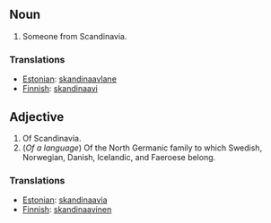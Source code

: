 ==Noun==

#Someone from Scandinavia.

===Translations===
*[[Estonian]]: [[skandinaavlane]]
*[[Finnish]]: [[skandinaavi]]

==Adjective==

#Of Scandinavia.
#(''Of a language'') Of the North Germanic family to which Swedish, Norwegian, Danish, Icelandic, and Faeroese belong.

===Translations===
*[[Estonian]]: [[skandinaavia]]
*[[Finnish]]: [[skandinaavinen]]